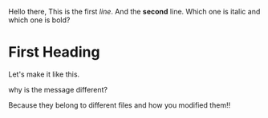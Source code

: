Hello there,
This is the first *line*.
And the **second** line.
Which one is italic and which one is bold?

# First Heading

Let's make it like this.

why is the message different?

Because they belong to different files and how you modified them!!

